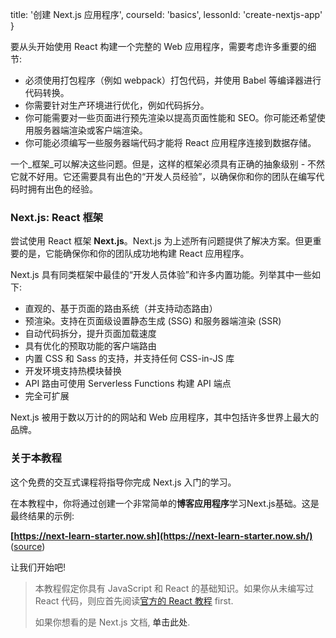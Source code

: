 
  title: '创建 Next.js 应用程序',
  courseId: 'basics',
  lessonId: 'create-nextjs-app'
}

<p>
  <Logo size={80} />
</p>

要从头开始使用 React 构建一个完整的 Web 应用程序，需要考虑许多重要的细节:

- 必须使用打包程序（例如 webpack）打包代码，并使用 Babel 等编译器进行代码转换。
- 你需要针对生产环境进行优化，例如代码拆分。
- 你可能需要对一些页面进行预先渲染以提高页面性能和 SEO。你可能还希望使用服务器端渲染或客户端渲染。
- 你可能必须编写一些服务器端代码才能将 React 应用程序连接到数据存储。

一个_框架_可以解决这些问题。但是，这样的框架必须具有正确的抽象级别 - 不然它就不好用。它还需要具有出色的“开发人员经验”，以确保你和你的团队在编写代码时拥有出色的经验。

### Next.js: React 框架

尝试使用 React 框架 **Next.js**。Next.js 为上述所有问题提供了解决方案。但更重要的是，它能确保你和你的团队成功地构建 React 应用程序。

Next.js 具有同类框架中最佳的“开发人员体验”和许多内置功能。列举其中一些如下:

- 直观的、基于页面的路由系统（并支持动态路由）
- 预渲染。支持在页面级设置静态生成 (SSG) 和服务器端渲染 (SSR)
- 自动代码拆分，提升页面加载速度
- 具有优化的预取功能的客户端路由
- 内置 CSS 和 Sass 的支持，并支持任何 CSS-in-JS 库
- 开发环境支持热模块替换
- API 路由可使用 Serverless Functions 构建 API 端点
- 完全可扩展

Next.js 被用于数以万计的的网站和 Web 应用程序，其中包括许多世界上最大的品牌。

### 关于本教程

这个免费的交互式课程将指导你完成 Next.js 入门的学习。

在本教程中，你将通过创建一个非常简单的**博客应用程序**学习Next.js基础。这是最终结果的示例:

**[https://next-learn-starter.now.sh](https://next-learn-starter.now.sh/)** ([source](https://github.com/vercel/next-learn-starter/tree/master/demo))

让我们开始吧!

> 本教程假定你具有 JavaScript 和 React 的基础知识。如果你从未编写过 React 代码，则应首先阅读[官方的 React 教程](https://reactjs.org/tutorial/tutorial.html) first.
>
> 如果你想看的是 Next.js 文档, <Link href="/docs/[[...slug]]" as="/docs/getting-started"><a>单击此处</a></Link>.

